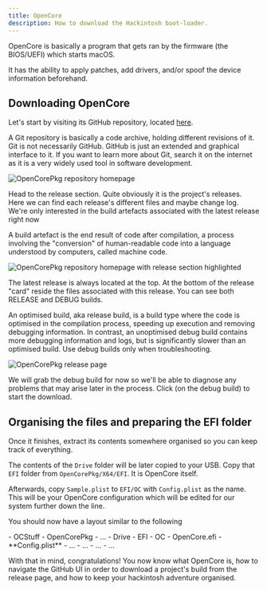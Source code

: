 ```yaml
---
title: OpenCore
description: How to download the Hackintosh boot-loader.
---
```




OpenCore is basically a program that gets ran by the firmware (the BIOS/UEFI) which starts macOS.

It has the ability to apply patches, add drivers, and/or spoof the device information beforehand.

## Downloading OpenCore

Let's start by visiting its GitHub repository, located [here](https://github.com/Acidanthera/OpenCorePkg).

<Aside type="tip">
A Git repository is basically a code archive, holding different revisions of it. Git is not necessarily GitHub. GitHub is just an extended and graphical interface to it. If you want to learn more about Git, search it on the internet as it is a very widely used tool in software development.
</Aside>

![OpenCorePkg repository homepage](~/assets/OpenCorePkg.png)

Head to the release section. Quite obviously it is the project's releases. Here we can find each release's different files and maybe change log. We're only interested in the build artefacts associated with the latest release right now

<Aside type="tip">
A build artefact is the end result of code after compilation, a process involving the "conversion" of human-readable code into a language understood by computers, called machine code.
</Aside>

![OpenCorePkg repository homepage with release section highlighted](~/assets/OpenCorePkgReleaseSection.png)

The latest release is always located at the top. At the bottom of the release "card" reside the files associated with this release. You can see both RELEASE and DEBUG builds.

<Aside type="tip">
An optimised build, aka release build, is a build type where the code is optimised in the compilation process, speeding up execution and removing debugging information. In contrast, an unoptimised debug build contains more debugging information and logs, but is significantly slower than an optimised build. Use debug builds only when troubleshooting.
</Aside>

![OpenCorePkg release page](~/assets/OpenCorePkgReleasePage.png)

We will grab the debug build for now so we'll be able to diagnose any problems that may arise later in the process. Click (on the debug build) to start the download.

## Organising the files and preparing the EFI folder

Once it finishes, extract its contents somewhere organised so you can keep track of everything.

The contents of the `Drive` folder will be later copied to your USB. Copy that `EFI` folder from `OpenCorePkg/X64/EFI`. It is OpenCore itself.

Afterwards, copy `Sample.plist` to `EFI/OC` with `Config.plist` as the name. This will be your OpenCore configuration which will be edited for our system further down the line.

You should now have a layout similar to the following

<FileTree>
- OCStuff
  - OpenCorePkg
    - …
  - Drive
    - EFI
      - OC
        - OpenCore.efi
        - **Config.plist**
        - …
      - …
    - …
  - …
</FileTree>

With that in mind, congratulations! You now know what OpenCore is, how to navigate the GitHub UI in order to download a project's build from the release page, and how to keep your hackintosh adventure organised.
